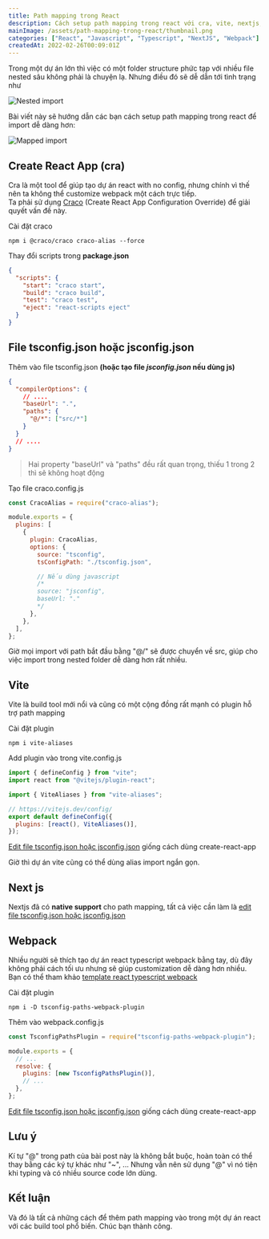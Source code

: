 ```yaml
---
title: Path mapping trong React
description: Cách setup path mapping trong react với cra, vite, nextjs, webpack. Không còn xa lạ với syntax "@/utils"
mainImage: /assets/path-mapping-trong-react/thumbnail.png
categories: ["React", "Javascript", "Typescript", "NextJS", "Webpack"]
createdAt: 2022-02-26T00:09:01Z
---
```


Trong một dự án lớn thì việc có một folder structure phức tạp với nhiều file nested sâu không phải là chuyện lạ. Nhưng điều đó sẽ dễ dẫn tới tình trạng như

![Nested import](/assets/path-mapping-trong-react/nested-import.png)

Bài viết này sẽ hướng dẫn các bạn cách setup path mapping trong react để import dễ dàng hơn:

![Mapped import](/assets/path-mapping-trong-react/nested-import.png)

## Create React App (cra)

Cra là một tool để giúp tạo dự án react with no config, nhưng chính vì thế nên ta không thể customize webpack một cách trực tiếp.  
Ta phải sử dụng [Craco](https://github.com/gsoft-inc/craco) (Create React App Configuration Override) để giải quyết vấn đề này.

Cài đặt craco

```
npm i @craco/craco craco-alias --force
```

Thay đổi scripts trong **package.json**

```json mark=3:5
{
  "scripts": {
    "start": "craco start",
    "build": "craco build",
    "test": "craco test",
    "eject": "react-scripts eject"
  }
}
```

## File tsconfig.json hoặc jsconfig.json

Thêm vào file tsconfig.json **(hoặc tạo file _jsconfig.json_ nếu dùng js)**

```json mark=4:7
{
  "compilerOptions": {
    // ....
    "baseUrl": ".",
    "paths": {
      "@/*": ["src/*"]
    }
  }
  // ....
}
```

> Hai property "baseUrl" và "paths" đều rất quan trọng, thiếu 1 trong 2 thì sẽ không hoạt động

Tạo file craco.config.js

```javascript
const CracoAlias = require("craco-alias");

module.exports = {
  plugins: [
    {
      plugin: CracoAlias,
      options: {
        source: "tsconfig",
        tsConfigPath: "./tsconfig.json",

        // Nếu dùng javascript
        /*
        source: "jsconfig",
        baseUrl: "."
        */
      },
    },
  ],
};
```

Giờ mọi import với path bắt đầu bằng "@/" sẽ được chuyển về src, giúp cho việc import trong nested folder dễ dàng hơn rất nhiều.

## Vite

Vite là build tool mới nổi và cũng có một cộng đồng rất mạnh có plugin hỗ trợ path mapping

Cài đặt plugin

```
npm i vite-aliases
```

Add plugin vào trong vite.config.js

```javascript mark=4,8 focus=4,8[22:34]
import { defineConfig } from "vite";
import react from "@vitejs/plugin-react";

import { ViteAliases } from "vite-aliases";

// https://vitejs.dev/config/
export default defineConfig({
  plugins: [react(), ViteAliases()],
});
```

[Edit file tsconfig.json hoặc jsconfig.json](#file-tsconfig.json-hoac-jsconfig.json) giống cách dùng create-react-app

Giờ thì dự án vite cũng có thể dùng alias import ngắn gọn.

## Next js

Nextjs đã có **native support** cho path mapping, tất cả việc cần làm là [edit file tsconfig.json hoặc jsconfig.json](#file-tsconfig.json-hoac-jsconfig.json)

## Webpack

Nhiều người sẽ thích tạo dự án react typescript webpack bằng tay, dù đây không phải cách tối ưu nhưng sẽ giúp customization dễ dàng hơn nhiều.  
Bạn có thể tham khảo [template react typescript webpack](https://github.com/naptestdev/react-typescript-template.git)

Cài đặt plugin

```
npm i -D tsconfig-paths-webpack-plugin
```

Thêm vào webpack.config.js

```javascript mark=1,6 focus=1,6[15:39]
const TsconfigPathsPlugin = require("tsconfig-paths-webpack-plugin");

module.exports = {
  // ...
  resolve: {
    plugins: [new TsconfigPathsPlugin()],
    // ...
  },
};
```

[Edit file tsconfig.json hoặc jsconfig.json](#file-tsconfig.json-hoac-jsconfig.json) giống cách dùng create-react-app

## Lưu ý

Kí tự "@" trong path của bài post này là không bắt buộc, hoàn toàn có thể thay bằng các ký tự khác như "~", ... Nhưng vẫn nên sử dụng "@" vì nó tiện khi typing và có nhiều source code lớn dùng.

## Kết luận

Và đó là tất cả những cách để thêm path mapping vào trong một dự án react với các build tool phổ biến. Chúc bạn thành công.
